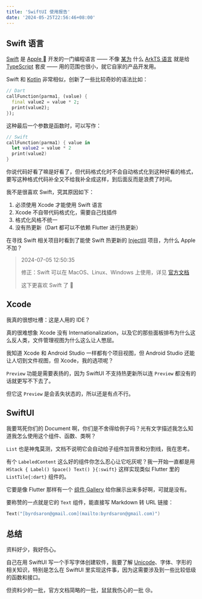 ```yaml
---
title: 'SwiftUI 使用报告'
date: '2024-05-25T22:56:46+08:00'
---
```


## Swift 语言

[Swift](https://developer.apple.com/swift) 是 [Apple ](https://www.apple.com) 开发的一门编程语言 —— 不像 [某为](https://www.huawei.com) 什么 [ArkTS 语言](https://developer.huawei.com/consumer/cn/arkts) 就是给 [TypeScript](https://www.typescriptlang.org) 套皮 —— 用的范围也很小，就它自家的产品开发用。

Swift 和 [Kotlin](https://kotlinlang.org) 非常相似，创新了一些比较奇妙的语法比如：

```dart
// Dart
callFunction(parma1, (value) {
  final value2 = value * 2;
  print(value2);
});
```

这种最后一个参数是函数时，可以写作：

```swift
// Swift
callFunction(parma1) { value in
  let value2 = value * 2
  print(value2)
}
```

你说代码好看了嘛是好看了，但代码格式化时不会自动格式化到这种好看的格式，要写这种格式代码补全又不给我补全成这样，到后面反而是浪费了时间。

我不是很喜欢 Swift，究其原因如下：

1. 必须使用 Xcode 才能使用 Swift 语言
2. Xcode 不自带代码格式化，需要自己找插件
3. 格式化风格不统一
4. 没有热更新（Dart 都可以不依赖 Flutter 进行热更新）

在寻找 Swift 相关项目时看到了能使 Swift 热更新的 [InjectIII](https://github.com/johnno1962/InjectionIII) 项目，为什么 Apple 不加？

> 2024-07-05 12:50:35
>
> 修正：Swift 可以在 MacOS、Linux、Windows 上使用，详见 [官方文档](https://www.swift.org/getting-started)
>
> 这下更喜欢 Swift 了 🥰

## Xcode

我真的很想吐槽：这是人用的 IDE？

真的很难想象 Xcode 没有 Internationalization，以及它的那些面板排布为什么这么反人类，文件管理视图为什么这么让人憋屈。

我知道 Xcode 和 Android Studio 一样都有个项目视图，但 Android Studio 还能让人切到文件视图，但 Xcode，我的选项呢？

`Preview` 功能是需要表扬的，因为 SwiftUI 不支持热更新所以连 `Preview` 都没有的话就更写不下去了。

但它这 `Preview` 是会丢失状态的，所以还是有点不行。

## SwiftUI

我要骂死你们的 Document 啊，你们是不舍得给例子吗？光有文字描述我怎么知道我怎么使用这个组件、函数、类啊？

`List` 也是神鬼莫测，文档不说明它会自动给子组件加背景和分割线，我在思考。

有个 `LabeledContent` 这么好的组件你怎么忍心让它吃灰呢？我一开始一直都是用 `HStack { Label() Space() Text() }{:swift}` 这样实现类似 Flutter 里的 `ListTile{:dart}` 组件的。

它要是像 Flutter 那样有一个 [组件 Gallery](https://flutter.github.io/samples/web/material_3_demo) 给你展示出来多好啊，可就是没有。

要称赞的一点就是它的 `Text` 组件，能直接写 Markdown 转 URL 链接：

```swift
Text("[byrdsaron@gmail.com](mailto:byrdsaron@gmail.com)")
```

## 总结

资料好少，我好伤心。

自己在用 SwiftUI 写一个手写字体创建软件，我要了解 [Unicode](https://home.unicode.org)、字体、字形的相关知识，特别是怎么在 SwiftUI 里实现这件事，因为这需要涉及到一些比较低级的函数和接口。

但资料少的一批，官方文档简略的一批，鼠鼠我伤心的一批 😢。
